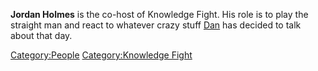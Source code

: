 {{Stub}}

'''Jordan Holmes''' is the co-host of Knowledge Fight. His role is to play the straight man and react to whatever crazy stuff [[Dan Friesen|Dan]] has decided to talk about that day.

[[Category:People]]
[[Category:Knowledge Fight]]
